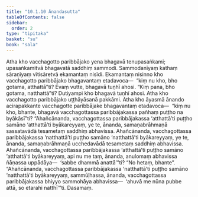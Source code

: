 ```yaml
---
title: "10.1.10 Ānandasutta"
tableOfContents: false
sidebar:
  order: 2
type: "tipitaka"
basket: "su"
book: "sala"
---
```



<DynamicBreadcrumb />

<Division number="419" book="sala" bookNo="13" page="565">

<Paragraph number="1823" book="sala">
Atha kho vacchagotto paribbājako yena bhagavā tenupasaṅkami; upasaṅkamitvā bhagavatā saddhiṃ sammodi. Sammodanīyaṃ kathaṃ sāraṇīyaṃ vītisāretvā ekamantaṃ nisīdi. Ekamantaṃ nisinno kho vacchagotto paribbājako bhagavantaṃ etadavoca—  “kiṃ nu kho, bho gotama, atthattā”ti? Evaṃ vutte, bhagavā tuṇhī ahosi. “Kiṃ pana, bho gotama, natthattā”ti? Dutiyampi kho bhagavā tuṇhī ahosi. Atha kho vacchagotto paribbājako uṭṭhāyāsanā pakkāmi.
</Paragraph>

<Paragraph number="1824" book="sala">
Atha kho āyasmā ānando acirapakkante vacchagotte paribbājake bhagavantaṃ etadavoca—  “kiṃ nu kho, bhante, bhagavā vacchagottassa paribbājakassa pañhaṃ puṭṭho na byākāsī”ti? “Ahañcānanda, vacchagottassa paribbājakassa ‘atthattā’ti puṭṭho samāno ‘atthattā’ti byākareyyaṃ, ye te, ānanda, samaṇabrāhmaṇā sassatavādā tesametaṃ saddhiṃ abhavissa. Ahañcānanda, vacchagottassa paribbājakassa ‘natthattā’ti puṭṭho samāno ‘natthattā’ti byākareyyaṃ, ye te, ānanda, samaṇabrāhmaṇā ucchedavādā tesametaṃ saddhiṃ abhavissa. Ahañcānanda, vacchagottassa paribbājakassa ‘atthattā’ti puṭṭho samāno ‘atthattā’ti byākareyyaṃ, api nu me taṃ, ānanda, anulomaṃ abhavissa ñāṇassa uppādāya—  ‘sabbe dhammā anattā’”ti? “No hetaṃ, bhante”. “Ahañcānanda, vacchagottassa paribbājakassa ‘natthattā’ti puṭṭho samāno ‘natthattā’ti byākareyyaṃ, sammūḷhassa, ānanda, vacchagottassa paribbājakassa bhiyyo sammohāya abhavissa—  ‘ahuvā me nūna pubbe attā, so etarahi natthī’”ti.

</Paragraph>
</Division>

<Paragraph number="1825" type="center" book="sala">
Dasamaṃ.
</Paragraph>